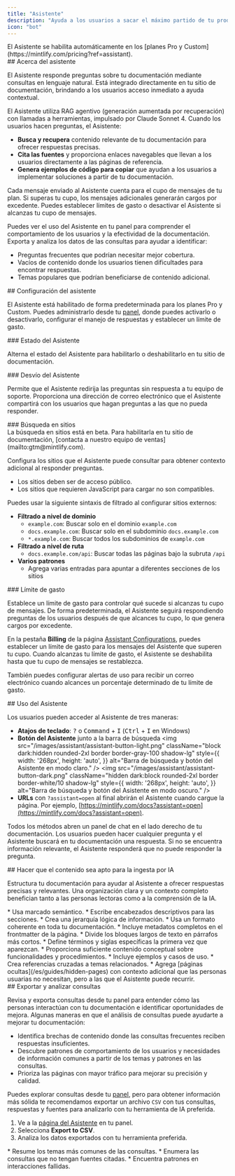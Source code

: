 ```yaml
---
title: "Asistente"
description: "Ayuda a los usuarios a sacar el máximo partido de tu producto y a encontrar respuestas más rápido"
icon: "bot"
---
```


<Info>
  El Asistente se habilita automáticamente en los [planes Pro y Custom](https://mintlify.com/pricing?ref=assistant).
</Info>

<div id="about-the-assistant">
  ## Acerca del asistente
</div>

El Asistente responde preguntas sobre tu documentación mediante consultas en lenguaje natural. Está integrado directamente en tu sitio de documentación, brindando a los usuarios acceso inmediato a ayuda contextual.

El Asistente utiliza RAG agentivo (generación aumentada por recuperación) con llamadas a herramientas, impulsado por Claude Sonnet 4. Cuando los usuarios hacen preguntas, el Asistente:

* **Busca y recupera** contenido relevante de tu documentación para ofrecer respuestas precisas.
* **Cita las fuentes** y proporciona enlaces navegables que llevan a los usuarios directamente a las páginas de referencia.
* **Genera ejemplos de código para copiar** que ayudan a los usuarios a implementar soluciones a partir de tu documentación.

Cada mensaje enviado al Asistente cuenta para el cupo de mensajes de tu plan. Si superas tu cupo, los mensajes adicionales generarán cargos por excedente. Puedes establecer límites de gasto o desactivar el Asistente si alcanzas tu cupo de mensajes.

Puedes ver el uso del Asistente en tu panel para comprender el comportamiento de los usuarios y la efectividad de la documentación. Exporta y analiza los datos de las consultas para ayudar a identificar:

* Preguntas frecuentes que podrían necesitar mejor cobertura.
* Vacíos de contenido donde los usuarios tienen dificultades para encontrar respuestas.
* Temas populares que podrían beneficiarse de contenido adicional.

<div id="configuring-the-assistant">
  ## Configuración del asistente
</div>

El Asistente está habilitado de forma predeterminada para los planes Pro y Custom. Puedes administrarlo desde tu [panel](https://dashboard.mintlify.com/products/assistant/settings), donde puedes activarlo o desactivarlo, configurar el manejo de respuestas y establecer un límite de gasto.

<div id="assistant-status">
  ### Estado del Asistente
</div>

Alterna el estado del Asistente para habilitarlo o deshabilitarlo en tu sitio de documentación.

<div id="assistant-deflection">
  ### Desvío del Asistente
</div>

Permite que el Asistente redirija las preguntas sin respuesta a tu equipo de soporte. Proporciona una dirección de correo electrónico que el Asistente compartirá con los usuarios que hagan preguntas a las que no pueda responder.

<div id="search-sites">
  ### Búsqueda en sitios
</div>

<Note>
  La búsqueda en sitios está en beta. Para habilitarla en tu sitio de documentación, [contacta a nuestro equipo de ventas](mailto:gtm@mintlify.com).
</Note>

Configura los sitios que el Asistente puede consultar para obtener contexto adicional al responder preguntas.

* Los sitios deben ser de acceso público.
* Los sitios que requieren JavaScript para cargar no son compatibles.

Puedes usar la siguiente sintaxis de filtrado al configurar sitios externos:

* **Filtrado a nivel de dominio**
  * `example.com`: Buscar solo en el dominio `example.com`
  * `docs.example.com`: Buscar solo en el subdominio `docs.example.com`
  * `*.example.com`: Buscar todos los subdominios de `example.com`
* **Filtrado a nivel de ruta**
  * `docs.example.com/api`: Buscar todas las páginas bajo la subruta `/api`
* **Varios patrones**
  * Agrega varias entradas para apuntar a diferentes secciones de los sitios

<div id="spend-limit">
  ### Límite de gasto
</div>

Establece un límite de gasto para controlar qué sucede si alcanzas tu cupo de mensajes. De forma predeterminada, el Asistente seguirá respondiendo preguntas de los usuarios después de que alcances tu cupo, lo que genera cargos por excedente.

En la pestaña **Billing** de la página [Assistant Configurations](https://dashboard.mintlify.com/products/assistant/settings), puedes establecer un límite de gasto para los mensajes del Asistente que superen tu cupo. Cuando alcanzas tu límite de gasto, el Asistente se deshabilita hasta que tu cupo de mensajes se restablezca.

También puedes configurar alertas de uso para recibir un correo electrónico cuando alcances un porcentaje determinado de tu límite de gasto.

<div id="using-the-assistant">
  ## Uso del Asistente
</div>

Los usuarios pueden acceder al Asistente de tres maneras:

* **Atajos de teclado**: <kbd>?</kbd> o <kbd>Command</kbd> + <kbd>I</kbd> (<kbd>Ctrl</kbd> + <kbd>I</kbd> en Windows)
* **Botón del Asistente** junto a la barra de búsqueda
  <img
    src="/images/assistant/assistant-button-light.png"
    className="block dark:hidden rounded-2xl border border-gray-100 shadow-lg"
    style={{
    width: '268px',
    height: 'auto',
  }}
    alt="Barra de búsqueda y botón del Asistente en modo claro."
  />
  <img
    src="/images/assistant/assistant-button-dark.png"
    className="hidden dark:block rounded-2xl border border-white/10 shadow-lg"
    style={{
    width: '268px',
    height: 'auto',
  }}
    alt="Barra de búsqueda y botón del Asistente en modo oscuro."
  />
* **URLs** con `?assistant=open` al final abrirán el Asistente cuando cargue la página. Por ejemplo, [https://mintlify.com/docs?assistant=open](https://mintlify.com/docs?assistant=open).

Todos los métodos abren un panel de chat en el lado derecho de tu documentación. Los usuarios pueden hacer cualquier pregunta y el Asistente buscará en tu documentación una respuesta. Si no se encuentra información relevante, el Asistente responderá que no puede responder la pregunta.

<div id="making-content-ai-ingestible">
  ## Hacer que el contenido sea apto para la ingesta por IA
</div>

Estructura tu documentación para ayudar al Asistente a ofrecer respuestas precisas y relevantes. Una organización clara y un contexto completo benefician tanto a las personas lectoras como a la comprensión de la IA.

<Card title="Estructura y organización">
  * Usa marcado semántico.
  * Escribe encabezados descriptivos para las secciones.
  * Crea una jerarquía lógica de información.
  * Usa un formato coherente en toda tu documentación.
  * Incluye metadatos completos en el frontmatter de la página.
  * Divide los bloques largos de texto en párrafos más cortos.
</Card>

<Card title="Contexto">
  * Define términos y siglas específicas la primera vez que aparezcan.
  * Proporciona suficiente contenido conceptual sobre funcionalidades y procedimientos.
  * Incluye ejemplos y casos de uso.
  * Crea referencias cruzadas a temas relacionados.
  * Agrega [páginas ocultas](/es/guides/hidden-pages) con contexto adicional que las personas usuarias no necesitan, pero a las que el Asistente puede recurrir.
</Card>

<div id="exporting-and-analyzing-queries">
  ## Exportar y analizar consultas
</div>

Revisa y exporta consultas desde tu panel para entender cómo las personas interactúan con tu documentación e identificar oportunidades de mejora. Algunas maneras en que el análisis de consultas puede ayudarte a mejorar tu documentación:

* Identifica brechas de contenido donde las consultas frecuentes reciben respuestas insuficientes.
* Descubre patrones de comportamiento de los usuarios y necesidades de información comunes a partir de los temas y patrones en las consultas.
* Prioriza las páginas con mayor tráfico para mejorar su precisión y calidad.

Puedes explorar consultas desde tu [panel](https://dashboard.mintlify.com/products/assistant), pero para obtener información más sólida te recomendamos exportar un archivo `CSV` con tus consultas, respuestas y fuentes para analizarlo con tu herramienta de IA preferida.

1. Ve a la [página del Asistente](https://dashboard.mintlify.com/products/assistant) en tu panel.
2. Selecciona **Export to CSV**.
3. Analiza los datos exportados con tu herramienta preferida.

<Card title="Sample analysis prompts">
  * Resume los temas más comunes de las consultas.
  * Enumera las consultas que no tengan fuentes citadas.
  * Encuentra patrones en interacciones fallidas.
</Card>